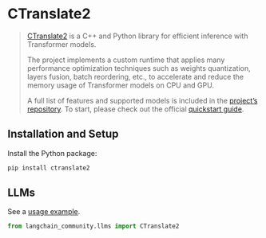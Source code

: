 # CTranslate2

>[CTranslate2](https://opennmt.net/CTranslate2/quickstart.html) is a C++ and Python library
> for efficient inference with Transformer models.
>
>The project implements a custom runtime that applies many performance optimization
> techniques such as weights quantization, layers fusion, batch reordering, etc.,
> to accelerate and reduce the memory usage of Transformer models on CPU and GPU.
>
>A full list of features and supported models is included in the
> [project’s repository](https://opennmt.net/CTranslate2/guides/transformers.html).
> To start, please check out the official [quickstart guide](https://opennmt.net/CTranslate2/quickstart.html).


## Installation and Setup

Install the Python package:

```bash
pip install ctranslate2
```


## LLMs

See a [usage example](/oss/integrations/llms/ctranslate2).

```python
from langchain_community.llms import CTranslate2
```
